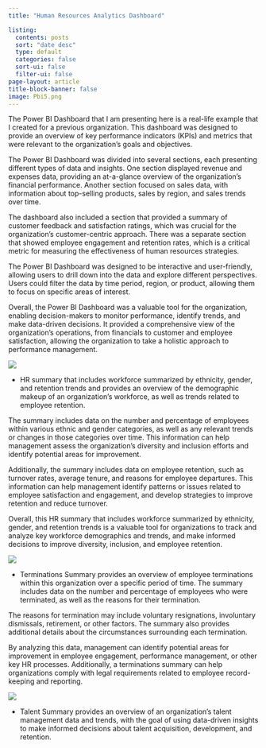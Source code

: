 ```yaml
---
title: "Human Resources Analytics Dashboard"

listing:
  contents: posts
  sort: "date desc"
  type: default
  categories: false
  sort-ui: false
  filter-ui: false
page-layout: article
title-block-banner: false 
image: Pbi5.png
---
```


The Power BI Dashboard that I am presenting here is a real-life example that I created for a previous organization. This dashboard was designed to provide an overview of key performance indicators (KPIs) and metrics that were relevant to the organization's goals and objectives.

The Power BI Dashboard was divided into several sections, each presenting different types of data and insights. One section displayed revenue and expenses data, providing an at-a-glance overview of the organization's financial performance. Another section focused on sales data, with information about top-selling products, sales by region, and sales trends over time.

The dashboard also included a section that provided a summary of customer feedback and satisfaction ratings, which was crucial for the organization's customer-centric approach. There was a separate section that showed employee engagement and retention rates, which is a critical metric for measuring the effectiveness of human resources strategies.

The Power BI Dashboard was designed to be interactive and user-friendly, allowing users to drill down into the data and explore different perspectives. Users could filter the data by time period, region, or product, allowing them to focus on specific areas of interest.

Overall, the Power BI Dashboard was a valuable tool for the organization, enabling decision-makers to monitor performance, identify trends, and make data-driven decisions. It provided a comprehensive view of the organization's operations, from financials to customer and employee satisfaction, allowing the organization to take a holistic approach to performance management.

![](images/HRS.png)

- HR summary that includes workforce summarized by ethnicity, gender, and retention trends and provides an overview of the demographic makeup of an organization's workforce, as well as trends related to employee retention.

The summary includes data on the number and percentage of employees within various ethnic and gender categories, as well as any relevant trends or changes in those categories over time. This information can help management assess the organization's diversity and inclusion efforts and identify potential areas for improvement.

Additionally, the summary includes data on employee retention, such as turnover rates, average tenure, and reasons for employee departures. This information can help management identify patterns or issues related to employee satisfaction and engagement, and develop strategies to improve retention and reduce turnover.

Overall, this HR summary that includes workforce summarized by ethnicity, gender, and retention trends is a valuable tool for organizations to track and analyze key workforce demographics and trends, and make informed decisions to improve diversity, inclusion, and employee retention.

![](images/Terms.png)

-   Terminations Summary provides an overview of employee terminations within this organization over a specific period of time. The summary includes data on the number and percentage of employees who were terminated, as well as the reasons for their termination.

The reasons for termination may include voluntary resignations, involuntary dismissals, retirement, or other factors. The summary also provides additional details about the circumstances surrounding each termination.

By analyzing this data, management can identify potential areas for improvement in employee engagement, performance management, or other key HR processes. Additionally, a terminations summary can help organizations comply with legal requirements related to employee record-keeping and reporting.

![](images/Talent.png)

-   Talent Summary provides an overview of an organization's talent management data and trends, with the goal of using data-driven insights to make informed decisions about talent acquisition, development, and retention.